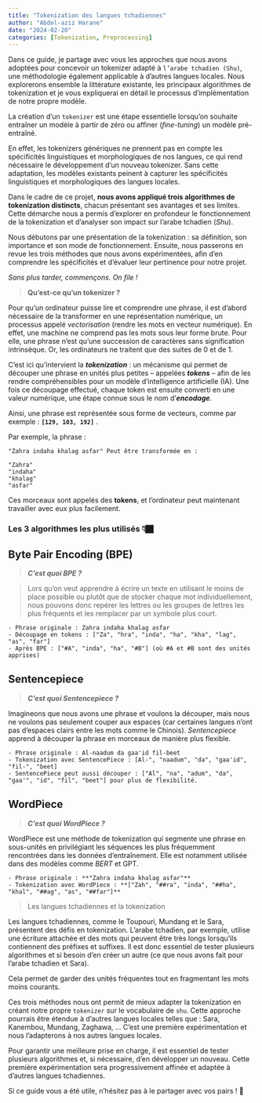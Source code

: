 ```yaml
---
title: "Tokenization des langues tchadiennes"
author: "Abdel-aziz Harane"
date: "2024-02-20"
categories: [Tokenization, Preprocessing]
---
```


Dans ce guide, je partage avec vous les approches que nous avons adoptées pour concevoir un tokenizer adapté à `l’arabe tchadien (Shu)`, une méthodologie également applicable à d’autres langues locales. Nous explorerons ensemble la littérature existante, les principaux algorithmes de tokenization et je vous expliquerai en détail le processus d’implémentation de notre propre modèle.

::: callout-note
La création d’un `tokenizer` est une étape essentielle lorsqu’on souhaite entraîner un modèle à partir de zéro ou affiner (*fine-tuning*) un modèle pré-entraîné.
:::

En effet, les tokenizers génériques ne prennent pas en compte les spécificités linguistiques et morphologiques de nos langues, ce qui rend nécessaire le développement d'un nouveau tokenizer. Sans cette adaptation, les modèles existants peinent à capturer les spécificités linguistiques et morphologiques des langues locales.

Dans le cadre de ce projet, **nous avons appliqué trois algorithmes de tokenization distincts**, chacun présentant ses avantages et ses limites. Cette démarche nous a permis d’explorer en profondeur le fonctionnement de la tokenization et d’analyser son impact sur l’arabe tchadien (*Shu*).

Nous débutons par une présentation de la tokenization : sa définition, son importance et son mode de fonctionnement. Ensuite, nous passerons en revue les trois méthodes que nous avons expérimentées, afin d’en comprendre les spécificités et d’évaluer leur pertinence pour notre projet.

*Sans plus tarder, commençons. On file !*

> **Qu'est-ce qu'un tokenizer ?**

Pour qu’un ordinateur puisse lire et comprendre une phrase, il est d’abord nécessaire de la transformer en une représentation numérique, un processus appelé *vectorisation* (rendre les mots en vecteur numérique). En effet, une machine ne comprend pas les mots sous leur forme brute. Pour elle, une phrase n’est qu’une succession de caractères sans signification intrinsèque. Or, les ordinateurs ne traitent que des suites de 0 et de 1.

C’est ici qu’intervient la ***tokenization*** : un mécanisme qui permet de découper une phrase en unités plus petites – appelées ***tokens*** – afin de les rendre compréhensibles pour un modèle d’intelligence artificielle (IA). Une fois ce découpage effectué, chaque token est ensuite converti en une valeur numérique, une étape connue sous le nom d’***encodage***.

Ainsi, une phrase est représentée sous forme de vecteurs, comme par exemple : **`[129, 103, 192]`** .

Par exemple, la phrase :

```text
"Zahra indaha khalag asfar" Peut être transformée en :

"Zahra"
"indaha"
"khalag"
"asfar"
```

Ces morceaux sont appelés des **tokens**, et l'ordinateur peut maintenant travailler avec eux plus facilement.

### **Les 3 algorithmes les plus utilisés 👇🏿**

::: panel-tabset
## Byte Pair Encoding (BPE)

> ***C'est quoi BPE ?***

> Lors qu'on veut apprendre à écrire un texte en utilisant le moins de place possible ou plutôt que de stocker chaque mot individuellement, nous pouvons donc repérer les lettres ou les groupes de lettres les plus fréquents et les remplacer par un symbole plus court.

```text
- Phrase originale : Zahra indaha khalag asfar
- Découpage en tokens : ["Za", "hra", "inda", "ha", "kha", "lag", "as", "far"]
- Après BPE : ["#A", "inda", "ha", "#B"] (où #A et #B sont des unités apprises)
```

## Sentencepiece

> ***C'est quoi Sentencepiece ?***

Imagineons que nous avons une phrase et voulons la découper, mais nous ne voulons pas seulement couper aux espaces (car certaines langues n'ont pas d'espaces clairs entre les mots comme le Chinois). *Sentencepiece* apprend à découper la phrase en morceaux de manière plus flexible.

```text
- Phrase originale : Al-naadum da gaa'id fil-beet
- Tokenization avec SentencePiece : [Al-", "naadum", "da", "gaa'id", "fil-", "beet]
- SentencePiece peut aussi découper : ["Al", "na", "adum", "da", "gaa'", "id", "fil", "beet"] pour plus de flexibilité.
```

## WordPiece

> ***C'est quoi WordPiece ?***

WordPiece est une méthode de tokenization qui segmente une phrase en sous-unités en privilégiant les séquences les plus fréquemment rencontrées dans les données d'entraînement. Elle est notamment utilisée dans des modèles comme *BERT* et GPT.

```text
- Phrase originale : **"Zahra indaha khalag asfar"**
- Tokenization avec WordPiece : **["Zah", "##ra", "inda", "##ha", "khal", "##ag", "as", "##far"]**
```
:::

> Les langues tchadiennes et la tokenization

Les langues tchadiennes, comme le Toupouri, Mundang et le Sara, présentent des défis en tokenization. L'arabe tchadien, par exemple, utilise une écriture attachée et des mots qui peuvent être très longs lorsqu'ils contiennent des préfixes et suffixes. Il est donc essentiel de tester plusieurs algorithmes et si besoin d'en créer un autre (ce que nous avons fait pour l'arabe tchadien et Sara).

Cela permet de garder des unités fréquentes tout en fragmentant les mots moins courants.

Ces trois méthodes nous ont permit de mieux adapter la tokenization en créant notre propre `tokenizer` sur le vocabulaire de `shu`. Cette approche pourrais être étendue à d'autres langues locales telles que : Sara, Kanembou, Mundang, Zaghawa, ... C'est une première expérimentation et nous l'adapterons à nos autres langues locales.

Pour garantir une meilleure prise en charge, il est essentiel de tester plusieurs algorithmes et, si nécessaire, d’en développer un nouveau. Cette première expérimentation sera progressivement affinée et adaptée à d’autres langues tchadiennes.

Si ce guide vous a été utile, n’hésitez pas à le partager avec vos pairs ! 🚀